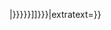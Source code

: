{{sister-inline|project=wikiversity|list={{{list|}}}|links={{{links|[[v:{{{1|Special:Search/{{PAGENAME}}}}}|{{{2|{{{1|{{PAGENAME}}}}}}}}]]}}}|extratext={{{extratext|}}}}}<noinclude>{{Documentation}}</noinclude>